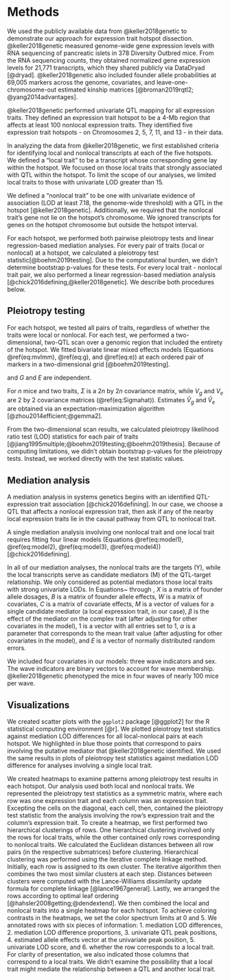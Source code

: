 # Methods

We used the publicly available data from @keller2018genetic to demonstrate our approach for 
expression trait hotspot dissection. @keller2018genetic measured genome-wide gene expression 
levels with RNA sequencing of pancreatic islets in 378 
Diversity Outbred mice. From the RNA sequencing counts, they obtained normalized gene 
expression levels for 21,771 transcripts, which they shared publicly via DataDryad [@dryad]. 
@keller2018genetic also included founder allele probabilities at 69,005 markers across the 
genome, covariates, and leave-one-chromosome-out estimated kinship matrices [@broman2019rqtl2; @yang2014advantages].

@keller2018genetic performed univariate QTL mapping for all expression traits. They
defined an expression trait hotspot to be a 4-Mb region that affects at least 100 nonlocal 
expression traits.
They identified five expression trait hotspots - on Chromosomes 2, 5, 7, 11, and 13 - in their data. 

In analyzing the data from @keller2018genetic, we first established criteria for identifying local and 
nonlocal transcripts at each of the five hotspots. We defined a "local trait" to be a transcript whose corresponding gene lay within the hotspot. We focused on those local 
traits that strongly associated with QTL within the hotspot. To limit the scope of our analyses, 
we limited local traits to those with univariate LOD greater than 15.

We defined a "nonlocal trait" to be one with univariate evidence of association (LOD at least 7.18, the genome-wide threshold)
with a QTL in the hotspot [@keller2018genetic]. Additionally, we required that the nonlocal trait's gene not lie on the hotspot's chromosome. We ignored transcripts for genes on the hotspot chromosome 
but outside the hotspot interval. 

For each hotspot, we performed both pairwise pleiotropy tests and linear regression-based 
mediation analyses. For every pair of traits (local or nonlocal) at a hotspot, we calculated a pleiotropy test 
statistic[@boehm2019testing]. Due to the computational burden, we didn't determine bootstrap p-values for these 
tests. For every local trait - nonlocal trait pair, we also performed a linear 
regression-based mediation analysis [@chick2016defining,@keller2018genetic]. We describe both procedures below.

## Pleiotropy testing



\begin{equation}
vec(Y) = X vec(B) + vec(G) + vec(E)
(\#eq:mvlmm)
\end{equation}

For each hotspot, we tested all pairs of traits, regardless of whether the traits were local or nonlocal. For each test, we performed a
two-dimensional, two-QTL scan over a genomic region that included the entirety of the
hotspot. We fitted bivariate linear mixed effects models (Equations \@ref(eq:mvlmm), \@ref(eq:g), and \@ref(eq:e)) at each ordered pair of markers in a two-dimensional grid [@boehm2019testing].




\begin{equation}
G \sim MN_{n x 2}(0, K, V_g)
(\#eq:g)
\end{equation}

\begin{equation}
E \sim MN_{n x 2}(0, I_n, V_e)
(\#eq:e)
\end{equation}

and $G$ and $E$ are independent.

\begin{equation}
\hat B = (X^T\hat \Sigma^{-1}X)^{-1}X^T\hat\Sigma^{-1}Y
(\#eq:Bhat)
\end{equation}

\begin{equation}
\hat \Sigma = \hat V_g \otimes \hat K + \hat V_e \otimes I_n
(\#eq:Sigmahat)
\end{equation}

\begin{equation}
l_{10}(\hat B, \hat \Sigma) = - \frac{1}{2}\log_{10}\left((Y - X\hat B)^T\hat \Sigma^{-1}(Y - X\hat B)\right) - n\log_{10}(2\pi) - \log_{10}|\hat \Sigma|
(\#eq:loglik)
\end{equation}


For $n$ mice and two traits, $\Sigma$ is a $2n$ by $2n$ covariance matrix, while $V_g$ and $V_e$ are $2$ by $2$ covariance matrices (\@ref(eq:Sigmahat)). Estimates $\hat V_g$ and $\hat V_e$ are obtained via an expectation-maximization algorithm [@zhou2014efficient;@gemma2].


From the two-dimensional scan results, we calculated pleiotropy likelihood ratio test (LOD) statistics for each
pair of traits [@jiang1995multiple;@boehm2019testing;@boehm2019thesis]. Because of computing limitations, we didn't obtain bootstrap p-values for the pleiotropy tests. Instead,
we worked directly with the test statistic values.



\begin{equation}
LOD = \log_{10} \left(\frac{\max_{\lambda_1, \lambda_2}L(B, \Sigma, \lambda_1, \lambda_2)}{\max_{\lambda}L(B, \Sigma, \lambda, \lambda)} \right)
(\#eq:lod)
\end{equation}




## Mediation analysis

A mediation analysis in systems genetics begins with an identified QTL-expression trait 
association [@chick2016defining]. In our case, we choose a QTL that affects a nonlocal expression trait, then ask if any of 
the nearby local expression traits lie in the causal pathway from QTL to nonlocal trait. 

A single mediation analysis involving one nonlocal trait and one local trait requires fitting four linear models (Equations \@ref(eq:model1), \@ref(eq:model2), \@ref(eq:model3), \@ref(eq:model4)) [@chick2016defining].

\begin{equation}
Y = \alpha 1 + WC + E
(\#eq:model1)
\end{equation}

\begin{equation}
Y = XB + WC + E
(\#eq:model2)
\end{equation}

\begin{equation}
Y = \alpha 1 + WC + M\beta + E
(\#eq:model3)
\end{equation}

\begin{equation}
Y = XB + WC + M\beta + E
(\#eq:model4)
\end{equation}

In all of our mediation analyses, the nonlocal traits are the targets (Y), while the local
transcripts serve as candidate mediators (M) of the QTL-target relationship. 
We only considered as potential mediators those local traits with strong univariate LODs.
In Equations~\ref{eq:model1} through \ref{eq:model4}, $X$ is a matrix of founder allele dosages,
$B$ is a matrix
of founder allele effects, $W$ is a matrix of covariates, $C$ is a matrix of covariate
effects, $M$ is a vector of values for a single candidate mediator (a local expression trait, in our case), $\beta$ is the effect
of the mediator on the complex trait (after adjusting for other covariates in the model), $1$ is a vector with all entries set to 1, $\alpha$
is a parameter that corresponds to the mean trait value (after adjusting for other covariates in the model), and $E$ is a vector of normally distributed random errors. 

We included four covariates in our models: three wave indicators and sex. The wave indicators are binary vectors to account for wave membership. @keller2018genetic phenotyped the mice in four waves of nearly 100 mice per wave. 


## Visualizations

We created scatter plots with the `ggplot2` package [@ggplot2] for the R
statistical computing environment [@r]. We plotted pleiotropy test statistics against 
mediation LOD differences for all local-nonlocal pairs at each hotspot. We highlighted in blue 
those points that correspond to pairs involving the putative mediator that @keller2018genetic 
identified. We used the same results in plots of pleiotropy test statistics against mediation LOD difference for analyses involving a single local trait. 


We created heatmaps to examine patterns among pleiotropy test results in each hotspot. Our analysis used both 
local and nonlocal traits.
We represented the pleiotropy test statistics as a symmetric matrix, where each row was one expression
trait and each column was an expression trait. 
Excepting the cells on the diagonal, each cell, then, contained the pleiotropy test statistic
from the analysis involving the row's expression trait and the column's expression trait.
To create a heatmap, we first performed two hierarchical clusterings of rows. 
One hierarchical clustering involved only the rows for local traits, while the other contained only 
rows corresponding to nonlocal traits.
We calculated the Euclidean distances between all row pairs (in the respective 
submatrices) before clustering. Hierarchical clustering was performed using the iterative complete 
linkage method. Initially, each row is assigned to its own cluster. The iterative 
algorithm then combines the two most similar clusters at each step. Distances between 
clusters were computed with the Lance-Williams dissimilarity update formula for complete 
linkage [@lance1967general]. Lastly, we arranged the rows according to optimal leaf ordering [@hahsler2008getting;@dendextend]. 
We then combined the
local and nonlocal traits into a single heatmap for each hotspot. 
To achieve coloring contrasts in the heatmaps, we
set the color spectrum limits at 0 and 5. 
We annotated rows with six pieces of information: 1. mediation LOD differences, 2. mediation 
LOD difference proportions, 3. univariate QTL peak positions, 4. estimated allele effects 
vector at the univariate peak position, 5. univariate LOD score, and 6. whether the row 
corresponds to a local trait. For clarity of presentation, we also indicated those columns that  
correspond to a local traits. We didn't examine the possibility that a local trait might 
mediate the relationship between a QTL and another local trait.










